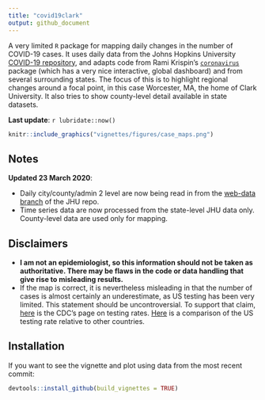 ```yaml
---
title: "covid19clark"
output: github_document
---
```


A very limited `R` package for mapping daily changes in the number of COVID-19 cases. It uses daily data from the Johns Hopkins University [COVID-19 repository](https://github.com/CSSEGISandData/COVID-19/), and adapts code from Rami Krispin's [`coronavirus`](https://github.com/RamiKrispin/coronavirus) package (which has a very nice interactive, global dashboard) and from several surrounding states. The focus of this is to highlight regional changes around a focal point, in this case Worcester, MA, the home of Clark University. It also tries to show county-level detail available in state datasets. 

**Last update**: `r lubridate::now()`
```r
knitr::include_graphics("vignettes/figures/case_maps.png")
```

## Notes
**Updated 23 March 2020**:

- Daily city/county/admin 2 level are now being read in from the [web-data branch](https://github.com/CSSEGISandData/COVID-19/tree/web-data/data) of the JHU repo.
- Time series data are now processed from the state-level JHU data only. County-level data are used only for mapping. 

## Disclaimers
- **I am not an epidemiologist, so this information should not be
taken as authoritative. There may be flaws in the code or data
handling that give rise to misleading results.**
- If the map is correct, it is nevertheless misleading in that the
number of cases is almost certainly an underestimate, as US
testing has been very limited. This statement should be
uncontroversial. To support that claim,
[here](https://www.cdc.gov/coronavirus/2019-ncov/cases-updates/testing-in-us.html?CDC_AA_refVal=https%3A%2F%2Fwww.cdc.gov%2Fcoronavirus%2F2019-ncov%2Ftesting-in-us.html)
is the CDC’s page on testing rates. [Here](https://www.businessinsider.com/coronavirus-testing-covid-19-tests-per-capita-chart-us-behind-2020-3?op=1) is a comparison of the US testing rate relative to other
countries.

## Installation

If you want to see the vignette and plot using data from the most recent commit:
```r
devtools::install_github(build_vignettes = TRUE)
```
